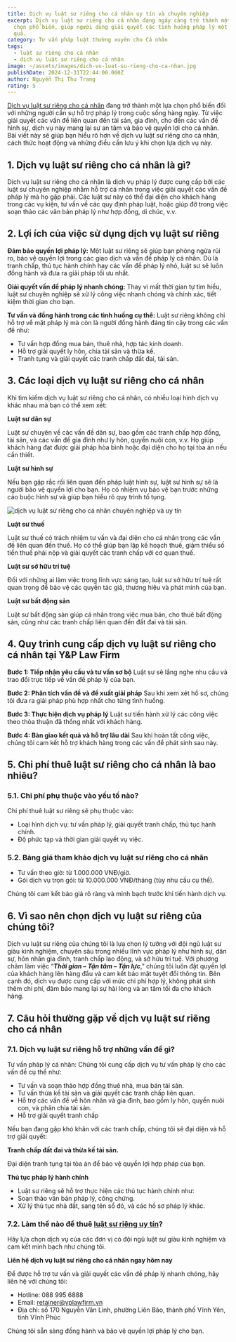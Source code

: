 ```yaml
---
title: Dịch vụ luật sư riêng cho cá nhân uy tín và chuyên nghiệp
excerpt: Dịch vụ luật sư riêng cho cá nhân đang ngày càng trở thành một sự lựa
  chọn phổ biến, giúp người dùng giải quyết các tình huống pháp lý một cách hiệu
  quả.
category: Tư vấn pháp luật thường xuyên cho Cá nhân
tags:
  - luật sư riêng cho cá nhân
  - dịch vụ luật sư riêng cho cá nhân
image: ~/assets/images/dich-vu-luat-su-rieng-cho-ca-nhan.jpg
publishDate: 2024-12-31T22:44:00.000Z
author: Nguyễn Thị Thu Trang
rating: 5
---
```

[Dịch vụ luật sư riêng cho cá nhân](https://yplawfirm.vn/tu-van-thuong-xuyen/dich-vu-luat-su-rieng-cho-ca-nhan-uy-tin-va-chuyen-nghiep) đang trở thành một lựa chọn phổ biến đối với những người cần sự hỗ trợ pháp lý trong cuộc sống hàng ngày. Từ việc giải quyết các vấn đề liên quan đến tài sản, gia đình, cho đến các vấn đề hình sự, dịch vụ này mang lại sự an tâm và bảo vệ quyền lợi cho cá nhân. Bài viết này sẽ giúp bạn hiểu rõ hơn về dịch vụ luật sư riêng cho cá nhân, cách thức hoạt động và những điều cần lưu ý khi chọn lựa dịch vụ này.

## 1. Dịch vụ luật sư riêng cho cá nhân là gì?

Dịch vụ luật sư riêng cho cá nhân là dịch vụ pháp lý được cung cấp bởi các luật sư chuyên nghiệp nhằm hỗ trợ cá nhân trong việc giải quyết các vấn đề pháp lý mà họ gặp phải. Các luật sư này có thể đại diện cho khách hàng trong các vụ kiện, tư vấn về các quy định pháp luật, hoặc giúp đỡ trong việc soạn thảo các văn bản pháp lý như hợp đồng, di chúc, v.v.

## 2. Lợi ích của việc sử dụng dịch vụ luật sư riêng

**Đảm bảo quyền lợi pháp lý:** Một luật sư riêng sẽ giúp bạn phòng ngừa rủi ro, bảo vệ quyền lợi trong các giao dịch và vấn đề pháp lý cá nhân. Dù là tranh chấp, thủ tục hành chính hay các vấn đề pháp lý nhỏ, luật sư sẽ luôn đồng hành và đưa ra giải pháp tối ưu nhất.

**Giải quyết vấn đề pháp lý nhanh chóng:** Thay vì mất thời gian tự tìm hiểu, luật sư chuyên nghiệp sẽ xử lý công việc nhanh chóng và chính xác, tiết kiệm thời gian cho bạn.

**Tư vấn và đồng hành trong các tình huống cụ thể:** Luật sư riêng không chỉ hỗ trợ về mặt pháp lý mà còn là người đồng hành đáng tin cậy trong các vấn đề như:

* Tư vấn hợp đồng mua bán, thuê nhà, hợp tác kinh doanh.
* Hỗ trợ giải quyết ly hôn, chia tài sản và thừa kế.
* Tranh tụng và giải quyết các tranh chấp đất đai, tài sản.

## 3. Các loại dịch vụ luật sư riêng cho cá nhân

Khi tìm kiếm dịch vụ luật sư riêng cho cá nhân, có nhiều loại hình dịch vụ khác nhau mà bạn có thể xem xét:

**Luật sư dân sự**

Luật sư chuyên về các vấn đề dân sự, bao gồm các tranh chấp hợp đồng, tài sản, và các vấn đề gia đình như ly hôn, quyền nuôi con, v.v. Họ giúp khách hàng đạt được giải pháp hòa bình hoặc đại diện cho họ tại tòa án nếu cần thiết.

**Luật sư hình sự**

Nếu bạn gặp rắc rối liên quan đến pháp luật hình sự, luật sư hình sự sẽ là người bảo vệ quyền lợi cho bạn. Họ có nhiệm vụ bảo vệ bạn trước những cáo buộc hình sự và giúp bạn hiểu rõ quy trình tố tụng.

![dịch vụ luật sư riêng cho cá nhân chuyên nghiệp và uy tín](~/assets/images/luat-su-rieng-cho-ca-nhan.jpg "dịch vụ luật sư riêng cho cá nhân chuyên nghiệp và uy tín")

**Luật sư thuế**

Luật sư thuế có trách nhiệm tư vấn và đại diện cho cá nhân trong các vấn đề liên quan đến thuế. Họ có thể giúp bạn lập kế hoạch thuế, giảm thiểu số tiền thuế phải nộp và giải quyết các tranh chấp với cơ quan thuế.

**Luật sư sở hữu trí tuệ**

Đối với những ai làm việc trong lĩnh vực sáng tạo, luật sư sở hữu trí tuệ rất quan trọng để bảo vệ các quyền tác giả, thương hiệu và phát minh của bạn.

**Luật sư bất động sản**

Luật sư bất động sản giúp cá nhân trong việc mua bán, cho thuê bất động sản, cũng như các tranh chấp liên quan đến đất đai và tài sản.

## 4. Quy trình cung cấp dịch vụ luật sư riêng cho cá nhân tại Y&P Law Firm

**Bước 1: Tiếp nhận yêu cầu và tư vấn sơ bộ**
Luật sư sẽ lắng nghe nhu cầu và trao đổi trực tiếp về vấn đề pháp lý của bạn.

**Bước 2: Phân tích vấn đề và đề xuất giải pháp**
Sau khi xem xét hồ sơ, chúng tôi đưa ra giải pháp phù hợp nhất cho từng tình huống.

**Bước 3: Thực hiện dịch vụ pháp lý**
Luật sư tiến hành xử lý các công việc theo thỏa thuận đã thống nhất với khách hàng.

**Bước 4: Bàn giao kết quả và hỗ trợ lâu dài**
Sau khi hoàn tất công việc, chúng tôi cam kết hỗ trợ khách hàng trong các vấn đề phát sinh sau này.

## 5. Chi phí thuê luật sư riêng cho cá nhân là bao nhiêu?

### 5.1. Chi phí phụ thuộc vào yếu tố nào?

Chi phí thuê luật sư riêng sẽ phụ thuộc vào:

* Loại hình dịch vụ: tư vấn pháp lý, giải quyết tranh chấp, thủ tục hành chính.
* Độ phức tạp và thời gian giải quyết vụ việc.

### 5.2. Bảng giá tham khảo dịch vụ luật sư riêng cho cá nhân

* Tư vấn theo giờ: từ 1.000.000 VNĐ/giờ.
* Gói dịch vụ trọn gói: từ 10.000.000 VNĐ/tháng (tùy nhu cầu cụ thể).

Chúng tôi cam kết báo giá rõ ràng và minh bạch trước khi tiến hành dịch vụ.

## 6. Vì sao nên chọn dịch vụ luật sư riêng của chúng tôi?

Dịch vụ luật sư riêng của chúng tôi là lựa chọn lý tưởng với đội ngũ luật sư giàu kinh nghiệm, chuyên sâu trong nhiều lĩnh vực pháp lý như hình sự, dân sự, hôn nhân gia đình, tranh chấp lao động, và sở hữu trí tuệ. Với phương châm làm việc “***Thời gian – Tận tâm – Tận lực***,” chúng tôi luôn đặt quyền lợi của khách hàng lên hàng đầu và cam kết bảo mật tuyệt đối thông tin. Bên cạnh đó, dịch vụ được cung cấp với mức chi phí hợp lý, không phát sinh thêm chi phí, đảm bảo mang lại sự hài lòng và an tâm tối đa cho khách hàng.

## 7. Câu hỏi thường gặp về dịch vụ luật sư riêng cho cá nhân

### 7.1. Dịch vụ luật sư riêng hỗ trợ những vấn đề gì?

Tư vấn pháp lý cá nhân: Chúng tôi cung cấp dịch vụ tư vấn pháp lý cho các vấn đề cụ thể như:

* Tư vấn và soạn thảo hợp đồng thuê nhà, mua bán tài sản.
* Tư vấn thừa kế tài sản và giải quyết các tranh chấp liên quan.
* Hỗ trợ các vấn đề về hôn nhân và gia đình, bao gồm ly hôn, quyền nuôi con, và phân chia tài sản.
* Hỗ trợ giải quyết tranh chấp

Nếu bạn đang gặp khó khăn với các tranh chấp, chúng tôi sẽ đại diện và hỗ trợ giải quyết:

**Tranh chấp đất đai và thừa kế tài sản.**

Đại diện tranh tụng tại tòa án để bảo vệ quyền lợi hợp pháp của bạn.

**Thủ tục pháp lý hành chính**

* Luật sư riêng sẽ hỗ trợ thực hiện các thủ tục hành chính như:
* Soạn thảo văn bản pháp lý, công chứng.
* Xử lý thủ tục nhà đất, sang tên sổ đỏ, và các hồ sơ pháp lý khác.

### 7.2. Làm thế nào để thuê [luật sư riêng uy tín](https://yplawfirm.vn/gioi-thieu#luat-su-va-cong-su)?

Hãy lựa chọn dịch vụ của các đơn vị có đội ngũ luật sư giàu kinh nghiệm và cam kết minh bạch như chúng tôi.

**Liên hệ dịch vụ luật sư riêng cho cá nhân ngay hôm nay**

Để được hỗ trợ tư vấn và giải quyết các vấn đề pháp lý nhanh chóng, hãy liên hệ với chúng tôi:

* Hotline: 088 995 6888
* Email: retainer@yplawfirm.vn
* Địa chỉ: số 170 Nguyễn Văn Linh, phường Liên Bảo, thành phố Vĩnh Yên, tỉnh Vĩnh Phúc

Chúng tôi sẵn sàng đồng hành và bảo vệ quyền lợi pháp lý cho bạn.
